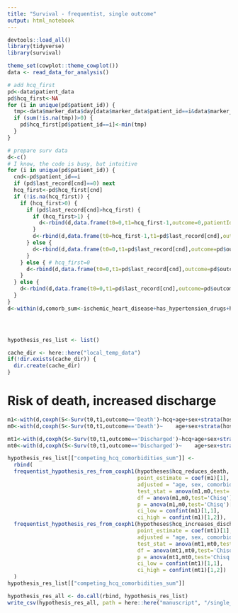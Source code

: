 ```yaml
---
title: "Survival - frequentist, single outcome"
output: html_notebook
---
```



```r
devtools::load_all()
library(tidyverse)
library(survival)

theme_set(cowplot::theme_cowplot())
data <- read_data_for_analysis()

# add hcq_first
pd<-data$patient_data
pd$hcq_first<-NA
for (i in unique(pd$patient_id)) {
  tmp<-data$marker_data$day[data$marker_data$patient_id==i&data$marker_data$marker=='hcq']
  if (sum(!is.na(tmp))>0) {
    pd$hcq_first[pd$patient_id==i]<-min(tmp)
  }
}

# prepare surv data
d<-c()
# I know, the code is busy, but intuitive
for (i in unique(pd$patient_id)) {
  cnd<-pd$patient_id==i
  if (pd$last_record[cnd]==0) next
  hcq_first<-pd$hcq_first[cnd]
  if (!is.na(hcq_first)) {
    if (hcq_first>0) {
      if (pd$last_record[cnd]>hcq_first) {
        if (hcq_first>1) {
          d<-rbind(d,data.frame(t0=0,t1=hcq_first-1,outcome=0,patientId=i,hcq_first=pd$hcq_first[cnd],last_record=pd$last_record[cnd],age=pd$age[cnd],sex=pd$sex[cnd],hospital_id=pd$hospital_id[cnd],admitted_for_covid=pd$admitted_for_covid[cnd],ischemic_heart_disease=pd$ischemic_heart_disease[cnd],has_hypertension_drugs=pd$has_hypertension_drugs[cnd],heart_failure=pd$heart_failure[cnd],renal_disease=pd$renal_disease[cnd],high_creatinin=pd$high_creatinin[cnd],COPD=pd$COPD[cnd],other_lung_disease=pd$other_lung_disease[cnd],renal_disease=pd$renal_disease[cnd],obesity=pd$obesity[cnd],hcq=0))
        }
        d<-rbind(d,data.frame(t0=hcq_first-1,t1=pd$last_record[cnd],outcome=pd$outcome[cnd],patientId=i,hcq_first=pd$hcq_first[cnd],last_record=pd$last_record[cnd],age=pd$age[cnd],sex=pd$sex[cnd],hospital_id=pd$hospital_id[cnd],admitted_for_covid=pd$admitted_for_covid[cnd],ischemic_heart_disease=pd$ischemic_heart_disease[cnd],has_hypertension_drugs=pd$has_hypertension_drugs[cnd],heart_failure=pd$heart_failure[cnd],renal_disease=pd$renal_disease[cnd],high_creatinin=pd$high_creatinin[cnd],COPD=pd$COPD[cnd],other_lung_disease=pd$other_lung_disease[cnd],renal_disease=pd$renal_disease[cnd],obesity=pd$obesity[cnd],hcq=1))
      } else {
        d<-rbind(d,data.frame(t0=0,t1=pd$last_record[cnd],outcome=pd$outcome[cnd],patientId=i,hcq_first=pd$hcq_first[cnd],last_record=pd$last_record[cnd],age=pd$age[cnd],sex=pd$sex[cnd],hospital_id=pd$hospital_id[cnd],admitted_for_covid=pd$admitted_for_covid[cnd],ischemic_heart_disease=pd$ischemic_heart_disease[cnd],has_hypertension_drugs=pd$has_hypertension_drugs[cnd],heart_failure=pd$heart_failure[cnd],renal_disease=pd$renal_disease[cnd],high_creatinin=pd$high_creatinin[cnd],COPD=pd$COPD[cnd],other_lung_disease=pd$other_lung_disease[cnd],renal_disease=pd$renal_disease[cnd],obesity=pd$obesity[cnd],hcq=0))
      }
    } else { # hcq_first=0
      d<-rbind(d,data.frame(t0=0,t1=pd$last_record[cnd],outcome=pd$outcome[cnd],patientId=i,hcq_first=pd$hcq_first[cnd],last_record=pd$last_record[cnd],age=pd$age[cnd],sex=pd$sex[cnd],hospital_id=pd$hospital_id[cnd],admitted_for_covid=pd$admitted_for_covid[cnd],ischemic_heart_disease=pd$ischemic_heart_disease[cnd],has_hypertension_drugs=pd$has_hypertension_drugs[cnd],heart_failure=pd$heart_failure[cnd],renal_disease=pd$renal_disease[cnd],high_creatinin=pd$high_creatinin[cnd],COPD=pd$COPD[cnd],other_lung_disease=pd$other_lung_disease[cnd],renal_disease=pd$renal_disease[cnd],obesity=pd$obesity[cnd],hcq=1))
    }
  } else {
    d<-rbind(d,data.frame(t0=0,t1=pd$last_record[cnd],outcome=pd$outcome[cnd],patientId=i,hcq_first=pd$hcq_first[cnd],last_record=pd$last_record[cnd],age=pd$age[cnd],sex=pd$sex[cnd],hospital_id=pd$hospital_id[cnd],admitted_for_covid=pd$admitted_for_covid[cnd],ischemic_heart_disease=pd$ischemic_heart_disease[cnd],has_hypertension_drugs=pd$has_hypertension_drugs[cnd],heart_failure=pd$heart_failure[cnd],renal_disease=pd$renal_disease[cnd],high_creatinin=pd$high_creatinin[cnd],COPD=pd$COPD[cnd],other_lung_disease=pd$other_lung_disease[cnd],renal_disease=pd$renal_disease[cnd],obesity=pd$obesity[cnd],hcq=0))
  }
}
d<-within(d,comorb_sum<-ischemic_heart_disease+has_hypertension_drugs+heart_failure+COPD+    other_lung_disease+    renal_disease)




hypothesis_res_list <- list()

cache_dir <- here::here("local_temp_data")
if(!dir.exists(cache_dir)) {
  dir.create(cache_dir)
}

```

# Risk of death, increased discharge

```r

m1<-with(d,coxph(S<-Surv(t0,t1,outcome=='Death')~hcq+age+sex+strata(hospital_id)+comorb_sum))
m0<-with(d,coxph(S<-Surv(t0,t1,outcome=='Death')~    age+sex+strata(hospital_id)+comorb_sum))

mt1<-with(d,coxph(S<-Surv(t0,t1,outcome=='Discharged')~hcq+age+sex+strata(hospital_id)+comorb_sum))
mt0<-with(d,coxph(S<-Surv(t0,t1,outcome=='Discharged')~    age+sex+strata(hospital_id)+comorb_sum))

hypothesis_res_list[["competing_hcq_comorbidities_sum"]] <-
  rbind(
  frequentist_hypothesis_res_from_coxph1(hypotheses$hcq_reduces_death, 
                                         point_estimate = coef(m1)[1],
                                         adjusted = "age, sex, comorbidities (sum)", 
                                         test_stat = anova(m1,m0,test='Chisq')[2,2],
                                         df = anova(m1,m0,test='Chisq')[2,3],
                                         p = anova(m1,m0,test='Chisq')[2,4],
                                         ci_low = confint(m1)[1,1],
                                         ci_high = confint(m1)[1,2]),
  frequentist_hypothesis_res_from_coxph1(hypotheses$hcq_increases_discharged, 
                                         point_estimate = coef(mt1)[1],
                                         adjusted = "age, sex, comorbidities (sum)", 
                                         test_stat = anova(mt1,mt0,test='Chisq')[2,2],
                                         df = anova(mt1,mt0,test='Chisq')[2,3],
                                         p = anova(mt1,mt0,test='Chisq')[2,4],
                                         ci_low = confint(mt1)[1,1],
                                         ci_high = confint(mt1)[1,2])
  )
hypothesis_res_list[["competing_hcq_comorbidities_sum"]]

```




```r
hypothesis_res_all <- do.call(rbind, hypothesis_res_list)
write_csv(hypothesis_res_all, path = here::here("manuscript", "/single_outcome_coxph_res.csv"))
```
